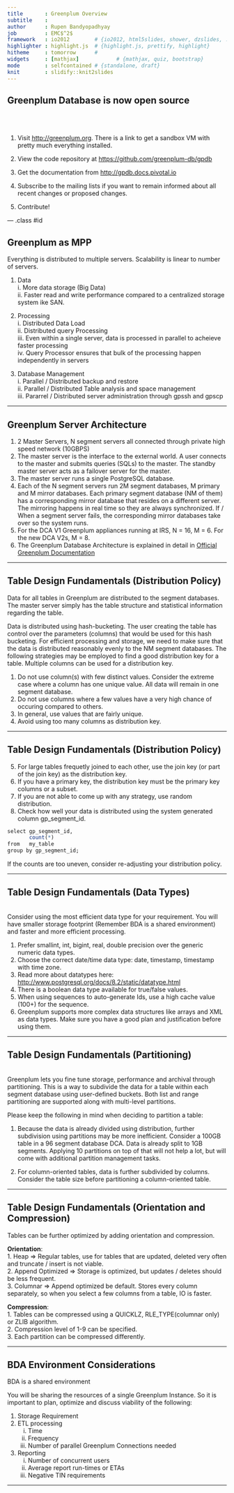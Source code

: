 ```yaml
---
title       : Greenplum Overview
subtitle    : 
author      : Rupen Bandyopadhyay
job         : EMC$^2$
framework   : io2012        # {io2012, html5slides, shower, dzslides, ...}
highlighter : highlight.js  # {highlight.js, prettify, highlight}
hitheme     : tomorrow      # 
widgets     : [mathjax]            # {mathjax, quiz, bootstrap}
mode        : selfcontained # {standalone, draft}
knit        : slidify::knit2slides
---
```


## Greenplum Database is now open source
  
<br/>
<br/>
  
1. Visit [http://greenplum.org](http://greenplum.org). There is a link to get a sandbox VM with pretty much everything installed.  

2. View the code repository at [https://github.com/greenplum-db/gpdb](https://github.com/greenplum-db/gpdb)  

3. Get the documentation from [http://gpdb.docs.pivotal.io](http://gpdb.docs.pivotal.io)  

4. Subscribe to the mailing lists if you want to remain informed about all recent changes or proposed changes.  

5. Contribute!  


--- .class #id 

## Greenplum as MPP

Everything is distributed to multiple servers. Scalability is linear to number of servers.    

  1. Data  
    i. More data storage (Big Data)  
    ii. Faster read and write performance compared to a centralized storage system ike SAN.
  
  2. Processing  
    i. Distributed Data Load   
    ii. Distributed query Processing  
    iii. Even within a single server, data is processed in parallel to acheieve faster processing  
    iv. Query Processor ensures that bulk of the processing happen independently in servers
  
  3. Database Management  
    i. Parallel / Distributed backup and restore  
    ii. Parallel / Distributed Table analysis and space management  
    iii. Pararrel / Distributed server administration through gpssh and gpscp  

--- 

## Greenplum Server Architecture

1. 2 Master Servers, N segment servers all connected through private high speed network (10GBPS)  
2. The master server is the interface to the external world. A user connects to the master and submits queries (SQLs) to the master. The standby master server acts as a failover server for the master.  
3. The master server runs a single PostgreSQL database.
4. Each of the N segment servers run 2M segment databases, M primary and M mirror databases. Each primary segment database (NM of them) has a corresponding mirror database that resides on a different server. The mirroring happens in real time so they are always synchronized. If / When a segment server fails, the corresponding mirror databases take over so the system runs.  
5. For the DCA V1 Greenplum appliances running at IRS, N = 16, M = 6. For the new DCA V2s, M = 8.  
6. The Greenplum Database Architecture is explained in detail in [Official Greenplum Documentation](http://gpdb.docs.pivotal.io/4360/admin_guide/intro/arch_overview.html)  

--- 

## Table Design Fundamentals (Distribution Policy)

Data for all tables in Greenplum are distributed to the segment databases. The master server simply has the table structure and statistical information regarding the table.  

Data is distributed using hash-bucketing. The user creating the table has control over the parameters (columns) that would be used for this hash bucketing. For efficient processing and storage, we need to make sure that the data is distributed reasonably evenly to the NM segment databases. The following strategies may be employed to find a good distribution key for a table. Multiple columns can be used for a distribution key.

1. Do not use column(s) with few distinct values. Consider the extreme case where a column has one unique value. All data will remain in one segment database.  
2. Do not use columns where a few values have a very high chance of occuring compared to others.  
3. In general, use values that are fairly unique.  
4. Avoid using too many columns as distribution key.  

---

## Table Design Fundamentals (Distribution Policy)

5. For large tables frequetly joined to each other, use the join key (or part of the join key) as the distribution key.  
6. If you have a primary key, the distribution key must be the primary key columns or a subset.
7. If you are not able to come up with any strategy, use random distribution.  
8. Check how well your data is distributed using the system generated column gp_segment_id.  

```r
select gp_segment_id,  
       count(*)  
from   my_table  
group by gp_segment_id;  
```  

If the counts are too uneven, consider re-adjusting your distribution policy.

---

## Table Design Fundamentals (Data Types)
<br/>
Consider using the most efficient data type for your requirement. You will have smaller storage footprint (Remember BDA is a shared environment) and faster and more efficient processing.

1. Prefer smallint, int, bigint, real, double precision over the generic numeric data types.  
2. Choose the correct date/time data type: date, timestamp, timestamp with time zone.  
3. Read more about datatypes here: [http://www.postgresql.org/docs/8.2/static/datatype.html](http://www.postgresql.org/docs/8.2/static/datatype.html)
4. There is a boolean data type available for true/false values.
5. When using sequences to auto-generate Ids, use a high cache value (100+) for the sequence.  
6. Greenplum supports more complex data structures like arrays and XML as data types. Make sure you have a good plan and justification before using them.  

---  

## Table Design Fundamentals (Partitioning)

<br/>
Greenplum lets you fine tune storage, performance and archival through partitioning. This is a way to subdivide the data for a table within each segment database using user-defined buckets. Both list and range partitioning are supported along with multi-level partitions.  

Please keep the following in mind when deciding to partition a table:  

1. Because the data is already divided using distribution, further subdivision using partitions may be more inefficient. Consider a 100GB table in a 96 segment database DCA. Data is already split to 1GB segments. Applying 10 partitions on top of that will not help a lot, but will come with additional partition management tasks.  

2. For column-oriented tables, data is further subdivided by columns. Consider the table size before partitioning a column-oriented table.  

---  

## Table Design Fundamentals (Orientation and Compression)

Tables can be further optimized by adding orientation and compression.

**Orientation**:  
1. Heap => Regular tables, use for tables that are updated, deleted very often and truncate / insert is not viable.  
2. Append Optimized => Storage is optimized, but updates / deletes should be less frequent.  
3. Columnar => Append optimized be default. Stores every column separately, so when you select a few columns from a table, IO is faster.  

**Compression**:  
1. Tables can be compressed using a QUICKLZ, RLE_TYPE(columnar only) or ZLIB algorithm.  
2. Compression level of 1-9 can be specified.  
3. Each partition can be compressed differently.  

---  

## BDA Environment Considerations

BDA is a shared environment

You will be sharing the resources of a single Greenplum Instance. So it is important to plan, optimize and discuss viability of the following:  

1. Storage Requirement  
2. ETL processing  
   i. Time  
   ii. Frequency  
   iii. Number of parallel Greenplum Connections needed  
3. Reporting  
   i. Number of concurrent users  
   ii. Average report run-times or ETAs  
   iii. Negative TIN requirements  
   
---
